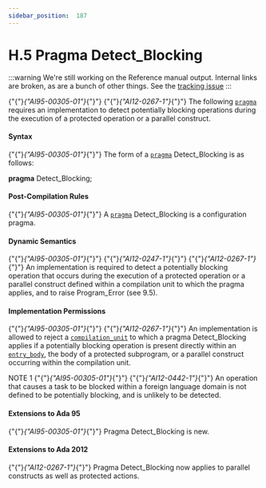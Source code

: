 ---
sidebar_position:  187
---

# H.5 Pragma Detect_Blocking

:::warning
We're still working on the Reference manual output.  Internal links are broken,
as are a bunch of other things.
See the [tracking issue](https://github.com/ada-lang-io/ada-lang-io/issues/20)
:::


<p>{"{"}<em>{"AI95-00305-01"}</em>{"}"} {"{"}<em>{"AI12-0267-1"}</em>{"}"} The following <code><a href="../AA-2/AA-2.8#S0019">pragma</a></code> requires an implementation to detect potentially blocking operations during the execution of a protected operation or a parallel construct. <br /></p>


#### Syntax

<p>{"{"}<em>{"AI95-00305-01"}</em>{"}"} The form of a <code><a href="../AA-2/AA-2.8#S0019">pragma</a></code> Detect_Blocking is as follows: <br /></p>

<p>  <strong>pragma</strong> Detect_Blocking; <br /></p>


#### Post-Compilation Rules

<p>{"{"}<em>{"AI95-00305-01"}</em>{"}"} A <code><a href="../AA-2/AA-2.8#S0019">pragma</a></code> Detect_Blocking is a configuration pragma. <br /></p>


#### Dynamic Semantics

<p>{"{"}<em>{"AI95-00305-01"}</em>{"}"} {"{"}<em>{"AI12-0247-1"}</em>{"}"} {"{"}<em>{"AI12-0267-1"}</em>{"}"} An implementation is required to detect a potentially blocking operation that occurs during the execution of a protected operation or a parallel construct defined within a compilation unit to which the pragma applies, and to raise Program_Error (see 9.5). <br /></p>


#### Implementation Permissions

<p>{"{"}<em>{"AI95-00305-01"}</em>{"}"} {"{"}<em>{"AI12-0267-1"}</em>{"}"} An implementation is allowed to reject a <code><a href="../AA-10/AA-10.1#S0286">compilation_unit</a></code> to which a pragma Detect_Blocking applies if a potentially blocking operation is present directly within an <code><a href="../AA-9/AA-9.5#S0260">entry_body</a></code>, the body of a protected subprogram, or a parallel construct occurring within the compilation unit. <br /></p>

<Admonition type="aarm" aarm="note" title="Note: ">
NOTE 1   {"{"}<em>{"AI95-00305-01"}</em>{"}"} {"{"}<em>{"AI12-0442-1"}</em>{"}"} An operation that causes a task to be blocked within a foreign language domain is not defined to be potentially blocking, and is unlikely to be detected. <br /></Admonition>


#### Extensions to Ada 95

<Admonition type="aarm" aarm="note" title="Note: ">
{"{"}<em>{"AI95-00305-01"}</em>{"}"} Pragma Detect_Blocking is new. <br /></Admonition>


#### Extensions to Ada 2012

<Admonition type="aarm" aarm="note" title="Note: ">
{"{"}<em>{"AI12-0267-1"}</em>{"}"} Pragma Detect_Blocking now applies to parallel constructs as well as protected actions. <br /></Admonition>

